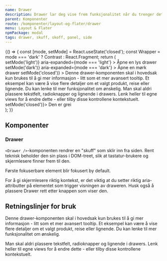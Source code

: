 ```yaml
---
name: Drawer
description: Drawer lar deg vise frem funksjonalitet når du trenger det fra kanten av siden.
parent: Komponenter
route: /komponenter/layout-og-flater/drawer
menu: Layout & Flater
npmPackage: modal
tags: drawer, skuff, skoff, panel, side
---
```



<PageHeader />

<Playground hideContrastOption>
  {() => {
    const [mode, setMode] = React.useState('closed');
    const Wrapper = mode === 'dark' ? Contrast : React.Fragment;
    return (
      <div>
        <ButtonGroup>
          <PrimaryButton
            onClick={() => setMode('light')}
            aria-expanded={mode === 'light'}
          >
            Åpne en lys drawer
          </PrimaryButton>
          <SecondaryButton
            onClick={() => setMode('dark')}
            aria-expanded={mode === 'dark'}
          >
            Åpne en mørk drawer
          </SecondaryButton>
        </ButtonGroup>
        <Drawer
          contrast={mode === 'dark'}
          title="Litt mer informasjon"
          open={mode !== 'closed'}
          onDismiss={() => setMode('closed')}
        >
          <Paragraph>
            Denne drawer-komponenten skal i hovedsak kun brukes til å gi mer
            informasjon - litt som et mer avansert tooltip. Et eksempel kan være
            å vise flere detaljer om et valgt produkt, reise eller lignende. Du
            kan lenke til mer funksjonalitet om ønskelig.
          </Paragraph>
          <Paragraph>
            Man skal aldri plassere tekstfelt, radioknapper og lignende i
            drawers. Lenk heller til egne views for å endre dette - eller tilby
            disse kontrollene kontekstuelt.
          </Paragraph>
          <PrimaryButton type="button" onClick={() => setMode('closed')}>
            Den er grei
          </PrimaryButton>
        </Drawer>
      </div>
    );
  }}
</Playground>

## Komponenter

### Drawer

<ImportStatement imports="Drawer" />
<Props of={Drawer} />

`<Drawer />`-komponenten rendrer en "skuff" som sklir inn fra siden. Rent teknisk beholder den sin plass i DOM-treet, slik at tastatur-brukere og skjermlesere finner frem til den.

Første fokuserbare element blir fokusert by default.

<BannerAlertBox variant="info" title="Husk på aria-attributtene!">
  For å gi skjermlesere riktig kontekst, er det viktig at du setter riktig
  aria-attributter på elementet som trigger visningen av draweren. Husk også å
  plassere <CodeText>Drawer</CodeText> rett etter knappen som viser den.
</BannerAlertBox>

## Retningslinjer for bruk

Denne drawer-komponenten skal i hovedsak kun brukes til å gi mer
informasjon - litt som et mer avansert tooltip. Et eksempel kan være
å vise flere detaljer om et valgt produkt, reise eller lignende. Du
kan lenke til mer funksjonalitet om ønskelig.

Man skal aldri plassere tekstfelt, radioknapper og lignende i
drawers. Lenk heller til egne views for å endre dette - eller tilby
disse kontrollene kontekstuelt.
